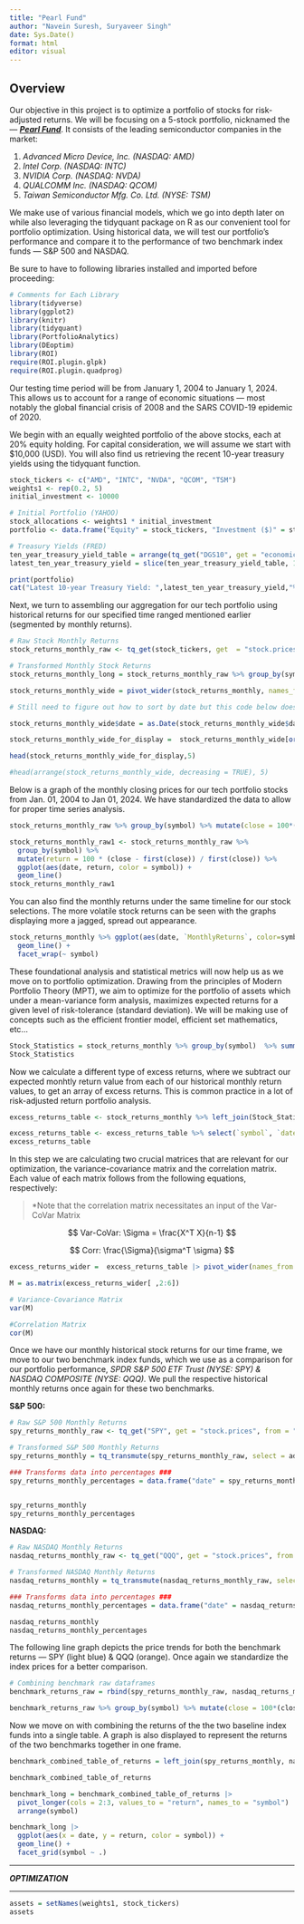 ```yaml
---
title: "Pearl Fund"
author: "Navein Suresh, Suryaveer Singh"
date: Sys.Date()
format: html
editor: visual
---
```


## Overview

Our objective in this project is to optimize a portfolio of stocks for risk-adjusted returns. We will be focusing on a 5-stock portfolio, nicknamed the — [***Pearl Fund***]{.underline}. It consists of the leading semiconductor companies in the market:

1.  *Advanced Micro Device, Inc. (NASDAQ: AMD)*
2.  *Intel Corp. (NASDAQ: INTC)*
3.  *NVIDIA Corp. (NASDAQ: NVDA)*
4.  *QUALCOMM Inc. (NASDAQ: QCOM)*
5.  *Taiwan Semiconductor Mfg. Co. Ltd. (NYSE: TSM)*

We make use of various financial models, which we go into depth later on while also leveraging the tidyquant package on R as our convenient tool for portfolio optimization. Using historical data, we will test our portfolio’s performance and compare it to the performance of two benchmark index funds — S&P 500 and NASDAQ.

Be sure to have to following libraries installed and imported before proceeding:

```r
# Comments for Each Library
library(tidyverse)
library(ggplot2)
library(knitr)
library(tidyquant)
library(PortfolioAnalytics)
library(DEoptim)
library(ROI)
require(ROI.plugin.glpk)
require(ROI.plugin.quadprog)
```

Our testing time period will be from January 1, 2004 to January 1, 2024. This allows us to account for a range of economic situations — most notably the global financial crisis of 2008 and the SARS COVID-19 epidemic of 2020.

We begin with an equally weighted portfolio of the above stocks, each at 20% equity holding. For capital consideration, we will assume we start with \$10,000 (USD). You will also find us retrieving the recent 10-year treasury yields using the tidyquant function.

```r
stock_tickers <- c("AMD", "INTC", "NVDA", "QCOM", "TSM")
weights1 <- rep(0.2, 5)
initial_investment <- 10000

# Initial Portfolio (YAHOO)
stock_allocations <- weights1 * initial_investment
portfolio <- data.frame("Equity" = stock_tickers, "Investment ($)" = stock_allocations)

# Treasury Yields (FRED)
ten_year_treasury_yield_table = arrange(tq_get("DGS10", get = "economic.data"), desc(date))
latest_ten_year_treasury_yield = slice(ten_year_treasury_yield_table, 1)$price

print(portfolio)
cat("Latest 10-year Treasury Yield: ",latest_ten_year_treasury_yield,"%")
```

Next, we turn to assembling our aggregation for our tech portfolio using historical returns for our specified time ranged mentioned earlier (segmented by monthly returns).

```r
# Raw Stock Monthly Returns
stock_returns_monthly_raw <- tq_get(stock_tickers, get  = "stock.prices", from = "2004-01-01", to = Sys.Date())

# Transformed Monthly Stock Returns
stock_returns_monthly_long = stock_returns_monthly_raw %>% group_by(symbol) %>% tq_transmute(select = adjusted, mutate_fun = periodReturn, period = "monthly", col_rename = "MonthlyReturns")

stock_returns_monthly_wide = pivot_wider(stock_returns_monthly, names_from=symbol, values_from=MonthlyReturns)

# Still need to figure out how to sort by date but this code below does the job 

stock_returns_monthly_wide$date = as.Date(stock_returns_monthly_wide$date)

stock_returns_monthly_wide_for_display =  stock_returns_monthly_wide[order(stock_returns_monthly_wide$date, decreasing = TRUE), ]

head(stock_returns_monthly_wide_for_display,5)

#head(arrange(stock_returns_monthly_wide, decreasing = TRUE), 5)

```

Below is a graph of the monthly closing prices for our tech portfolio stocks from Jan. 01, 2004 to Jan 01, 2024. We have standardized the data to allow for proper time series analysis.

```r
stock_returns_monthly_raw %>% group_by(symbol) %>% mutate(close = 100*(close - first(close))/first(close)) %>% ggplot(aes(date, close, color=symbol)) + geom_line()

```

```r
stock_returns_monthly_raw1 <- stock_returns_monthly_raw %>% 
  group_by(symbol) %>% 
  mutate(return = 100 * (close - first(close)) / first(close)) %>% 
  ggplot(aes(date, return, color = symbol)) + 
  geom_line()
stock_returns_monthly_raw1
```

You can also find the monthly returns under the same timeline for our stock selections. The more volatile stock returns can be seen with the graphs displaying more a jagged, spread out appearance.

```r
stock_returns_monthly %>% ggplot(aes(date, `MonthlyReturns`, color=symbol)) + 
  geom_line() +
  facet_wrap(~ symbol)
```

These foundational analysis and statistical metrics will now help us as we move on to portfolio optimization. Drawing from the principles of Modern Portfolio Theory (MPT), we aim to optimize for the portfolio of assets which under a mean-variance form analysis, maximizes expected returns for a given level of risk-tolerance (standard deviation). We will be making use of concepts such as the efficient frontier model, efficient set mathematics, etc...

```r
Stock_Statistics = stock_returns_monthly %>% group_by(symbol)  %>% summarise(Historic_Expected_Returns = mean(`MonthlyReturns`), Standard_Deviation = sd(`MonthlyReturns`), Variance = VAR(`MonthlyReturns`), Count = n())
Stock_Statistics 
```

Now we calculate a different type of excess returns, where we subtract our expected monhtly return value from each of our historical monthly return values, to get an array of excess returns. This is common practice in a lot of risk-adjusted return portfolio analysis.

```r
excess_returns_table <- stock_returns_monthly %>% left_join(Stock_Statistics, by = "symbol") %>% mutate(Excess_Returns = `MonthlyReturns` - Historic_Expected_Returns)

excess_returns_table <- excess_returns_table %>% select(`symbol`, `date`, `Excess_Returns`)
excess_returns_table
```

In this step we are calculating two crucial matrices that are relevant for our optimization, the variance-covariance matrix and the correlation matrix. Each value of each matrix follows from the following equations, respectively:

> \*Note that the correlation matrix necessitates an input of the Var-CoVar Matrix

$$
Var-CoVar: \Sigma = \frac{X^T X}{n-1}
$$

$$
Corr: \frac{\Sigma}{\sigma^T \sigma}
$$

```r
excess_returns_wider =  excess_returns_table |> pivot_wider(names_from = symbol, values_from = Excess_Returns)

M = as.matrix(excess_returns_wider[ ,2:6])

# Variance-Covariance Matrix
var(M)

#Correlation Matrix
cor(M)
```

Once we have our monthly historical stock returns for our time frame, we move to our two benchmark index funds, which we use as a comparison for our portfolio performance, *SPDR S&P 500 ETF Trust (NYSE: SPY) & NASDAQ COMPOSITE (NYSE: QQQ).* We pull the respective historical monthly returns once again for these two benchmarks.

**S&P 500:**

```r
# Raw S&P 500 Monthly Returns
spy_returns_monthly_raw <- tq_get("SPY", get = "stock.prices", from = "2004-01-01", to = "2024-01-01")

# Transformed S&P 500 Monthly Returns
spy_returns_monthly = tq_transmute(spy_returns_monthly_raw, select = adjusted, mutate_fun = periodReturn, period = "monthly", col_rename = "SPYMonthlyReturns")

### Transforms data into percentages ###
spy_returns_monthly_percentages = data.frame("date" = spy_returns_monthly$date, "SPYPercentReturns" = spy_returns_monthly$SPYMonthlyReturns * 100)


spy_returns_monthly
spy_returns_monthly_percentages
```

**NASDAQ:**

```r

# Raw NASDAQ Monthly Returns
nasdaq_returns_monthly_raw <- tq_get("QQQ", get = "stock.prices", from = "2004-01-01", to = "2024-01-01")

# Transformed NASDAQ Monthly Returns
nasdaq_returns_monthly = tq_transmute(nasdaq_returns_monthly_raw, select = adjusted, mutate_fun = periodReturn, period = "monthly", col_rename = "NASDAQMonthlyReturns")

### Transforms data into percentages ###
nasdaq_returns_monthly_percentages = data.frame("date" = nasdaq_returns_monthly$date, "NASDAQPercentReturns" = nasdaq_returns_monthly$NASDAQMonthlyReturns * 100)

nasdaq_returns_monthly
nasdaq_returns_monthly_percentages
```

The following line graph depicts the price trends for both the benchmark returns — SPY (light blue) & QQQ (orange). Once again we standardize the index prices for a better comparison.

```r
# Combining benchmark raw dataframes
benchmark_returns_raw = rbind(spy_returns_monthly_raw, nasdaq_returns_monthly_raw)

benchmark_returns_raw %>% group_by(symbol) %>% mutate(close = 100*(close - first(close))/first(close)) %>% ggplot(aes(date, close, color=symbol)) + geom_line()
```

Now we move on with combining the returns of the the two baseline index funds into a single table. A graph is also displayed to represent the returns of the two benchmarks together in one frame.

```r
benchmark_combined_table_of_returns = left_join(spy_returns_monthly, nasdaq_returns_monthly, by="date")

benchmark_combined_table_of_returns
```

```r
benchmark_long = benchmark_combined_table_of_returns |> 
  pivot_longer(cols = 2:3, values_to = "return", names_to = "symbol") |>
  arrange(symbol)

benchmark_long |>
  ggplot(aes(x = date, y = return, color = symbol)) +
  geom_line() +
  facet_grid(symbol ~ .)
```

------------------------------------------------------------------------

| ***OPTIMIZATION***

------------------------------------------------------------------------

```r
assets = setNames(weights1, stock_tickers)
assets
```
